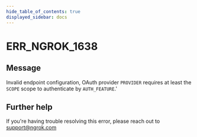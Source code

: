```yaml
---
hide_table_of_contents: true
displayed_sidebar: docs
---
```



# ERR_NGROK_1638

## Message

Invalid endpoint configuration, OAuth provider `PROVIDER` requires at least the `SCOPE` scope to authenticate by `AUTH_FEATURE`.'

<ErrorDetails error="err_ngrok_1638" />

## Further help

If you're having trouble resolving this error, please reach out to [support@ngrok.com](mailto:support@ngrok.com?subject=Help%20with%20ERR_NGROK_1638)
